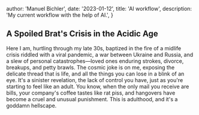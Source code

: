 
  author: 'Manuel Bichler',
  date: '2023-01-12',
  title: 'AI workflow',
  description: 'My current workflow with the help of AI.',
}


## A Spoiled Brat's Crisis in the Acidic Age

Here I am, hurtling through my late 30s, baptized in the fire of a midlife crisis riddled with a viral pandemic, a war between Ukraine and Russia, and a slew of personal catastrophes—loved ones enduring strokes, divorce, breakups, and petty brawls. The cosmic joke is on me, exposing the delicate thread that is life, and all the things you can lose in a blink of an eye. It's a sinister revelation, the lack of control you have, just as you're starting to feel like an adult. You know, when the only mail you receive are bills, your company's coffee tastes like rat piss, and hangovers have become a cruel and unusual punishment. This is adulthood, and it's a goddamn hellscape.

